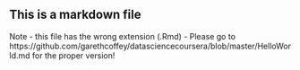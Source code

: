## This is a markdown file
Note - this file has the wrong extension (.Rmd) - Please go to https://github.com/garethcoffey/datasciencecoursera/blob/master/HelloWorld.md
for the proper version!